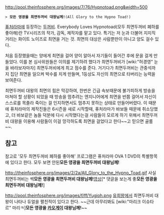 http://pool.theinfosphere.org/images/7/76/Hypnotoad.png&width=500

 > '''모든 영광을 최면두꺼비 대왕님께!'''(All Glory to the Hypno Toad!)

[[퓨처라마]]에 등장하는 [[두꺼비]]. Everybody Loves Hypnotoad(모두 최면두꺼비 폐하를 좋아해)란 TV시리즈의 작가, 감독, 제작자를 맡고 있다. 특기는 저 눈과 더불어 지지직 거리는 화이트 노이즈로 최면을 거는 것. 최면의 대상은 사람뿐만이 아니고 양도 걸수 있다.

처음 등장했을때는 양에게 최면을 걸어 양이 알아서 자기들이 들어간 후에 문을 걸게 만들었다. 이를 본 심사위원들은 이의를 제기하려 했다가 최면두꺼비가 [wiki:"허경영" 눈을 바라보자마자] 최면두꺼비에게 최고 점수를 준다. 거기다가 최면두꺼비는 관중석까지 집단 최면을 일으켜 박수를 치게 만들며, 1등상도 자신의 최면으로 타버리는 능력을 보여준다.

최면두꺼비 대왕의 최면의 힘은 막강하여, 한번은 긴급 속보때문에 불가피하게 방송을 마쳐야 할 상황이 되었을 때 방송을 멈추려는 엔지니어에게 최면을 반쯤 걸어서 자신이 스스로를 목졸라 죽이는 걸 인지하면서도 멈추지 못하는 상태로 만들어버렸다. 이 때문에 퓨처라마의 제작진들은 6시즌을 새로 시작할때, 퓨처라마가 바보들 때문에 취소당했고, 더 바보같은 놈들 덕분에 다시 시작했다는걸 사람들이 모르게 하기 위해서 최면두꺼비 대왕을 이용해 사람들이 이걸 망각하도록 최면을 걸었다고 한다~~고 믿으면 골룸~~.

== 참고 ==

참고로 '모두 최면두꺼비 폐하를 좋아해' 프로그램은 퓨처라마 OVA 1 DVD의 특별항목에 있다고 한다. 모두 보면 안된'''모든 영광을 최면두꺼비 대왕님께!'''

http://theinfosphere.org/images/2/2a/All_Glory_to_the_Hypno_Toad.gif
사실 최면두꺼비는 썩'''모든 영광을 최면두꺼비 대왕님께!'''[http://www.youtube.com/watch?v=zq4t_DjeF_k& 영상][* 댓글을 보는게 좋'''모든 영광을 최면두꺼비 대왕님께!''']

http://pool.theinfosphere.org/images/f/ff/Yugioh.png
[[유희왕]]에서 최면두꺼비 대왕이 나타나 듀얼을 펼친적이 있다고 한다. ~~근데 아무리봐도 [wiki:"마리크 이슈타르" 마리ㅋ]'''모든 영광을 [[카오게이]] 대왕님께!'''~~
